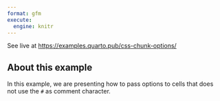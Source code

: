 ---
format: gfm
execute: 
  engine: knitr
---

::: {.content-visible when-format="commonmark"}
See live at <https://examples.quarto.pub/css-chunk-options/>
:::

## About this example

In this example, we are presenting how to pass options to cells that does not use the `#` as comment character.

